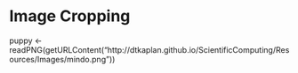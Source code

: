Image Cropping
========================================================

puppy <- readPNG(getURLContent("http://dtkaplan.github.io/ScientificComputing/Resources/Images/mindo.png"))
